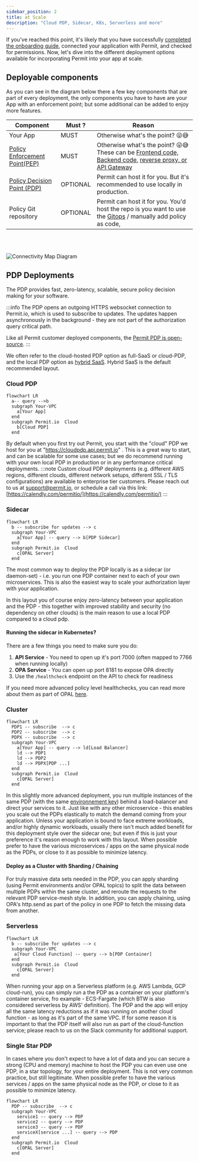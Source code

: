 ```yaml
---
sidebar_position: 2
title: at Scale
description: "Cloud PDP, Sidecar, K8s, Serverless and more"
---
```


If you've reached this point, it's likely that you have successfully [completed the onboarding guide](/quickstart),
connected your application with Permit, and checked for permissions. Now, let's dive into the different deployment
options available for incorporating Permit into your app at scale.

## Deployable components

As you can see in the diagram below there a few key components that are part of every deployment, the only components you have to have are your App with an enforcement point; but some additional can be added to enjoy more features.

| Component                                                    | Must ?   | Reason                                                                                                                                                                                                         |
| ------------------------------------------------------------ | -------- | -------------------------------------------------------------------------------------------------------------------------------------------------------------------------------------------------------------- |
| Your App                                                     | MUST     | Otherwise what's the point? 😜😅                                                                                                                                                                               |
| [Policy Enforcement Point(PEP)](/overview/glossary#pep) | MUST     | Otherwise what's the point? 😜😅 These can be [Frontend code, Backend code](/overview/connecting-your-app#check-for-permissions-using-the-sdk), [reverse proxy, or API Gateway](/integrations/gateways/overview) |
| [Policy Decision Point (PDP)](/overview/glossary#pdp)   | OPTIONAL | Permit can host it for you. But it's recommended to use locally in production.                                                                                                                                 |
| Policy Git repository                                        | OPTIONAL | Permit can host it for you. You'd host the repo is you want to use the [Gitops](/integrations/gitops/overview) / manually add policy as code,                                                                  |

<br />
<br />

![Connectivity Map Diagram](/img/diagrams/connectivity.svg)

## PDP Deployments

The PDP provides fast, zero-latency, scalable, secure policy decision making for your software.

:::info
The PDP opens an outgoing HTTPS websocket connection to Permit.io, which is used to subscribe to updates.
The updates happen asynchronously in the background - they are not part of the authorization query critical path.  

Like all Permit customer deployed components, the [Permit PDP is open-source](https://github.com/permitio/PDP).
:::

We often refer to the cloud-hosted PDP option as full-SaaS or cloud-PDP, and the local PDP option as [hybrid SaaS](/concepts/control-plane-and-data-plane).
Hybrid SaaS is the default recommended layout.

### Cloud PDP

```mermaid
flowchart LR
  a-- query -->b
  subgraph Your-VPC
    a[Your App]
  end
  subgraph Permit.io  Cloud
    b[Cloud PDP]
  end
```

By default when you first try out Permit, you start with the "cloud" PDP we host for you at "https://cloudpdp.api.permit.io" .
This is a great way to start, and can be scalable for some use cases; but we do recommend running with your own local PDP in production or in any performance critical deployments.
:::note
Custom cloud PDP deployments (e.g. different AWS regions, different clouds, different network setups, different SSL / TLS configurations) are available to enterprise tier customers.
Please reach out to us at [support@permit.io](mailto:support@permit.io), or schedule a call via this link: [https://calendly.com/permitio/](https://calendly.com/permitio/)
:::

### Sidecar

```mermaid
flowchart LR
  b -- subscribe for updates --> c
  subgraph Your-VPC
    a[Your App] -- query --> b[PDP Sidecar]
  end
  subgraph Permit.io  Cloud
    c[OPAL Server]
  end
```

The most common way to deploy the PDP locally is as a sidecar (or daemon-set) - i.e. you run one PDP container next to each
of your own microservices.
This is also the easiest way to scale your authorization layer with your application.

In this layout you of course enjoy zero-latency between your application and the PDP - this together with
improved stability and security (no dependency on other clouds) is the main reason to use a local PDP compared to a cloud pdp.

#### Running the sidecar in Kubernetes?

There are a few things you need to make sure you do:

1. **API Service** - You need to open up it's port 7000 (often mapped to 7766 when running locally)
2. **OPA Service** - You can open up port 8181 to expose OPA directly
3. Use the `/healthcheck` endpoint on the API to check for readiness

If you need more advanced policy level healthchecks, you can read more about them as part of OPAL [here](https://docs.opal.ac/tutorials/healthcheck_policy_and_update_callbacks/).

### Cluster

```mermaid
flowchart LR
  PDP1 -- subscribe  --> c
  PDP2 -- subscribe  --> c
  PDPX -- subscribe  --> c
  subgraph Your-VPC
    a[Your App] -- query --> ld[Load Balancer]
    ld --> PDP1
    ld --> PDP2
    ld --> PDPX[PDP ...]
  end
  subgraph Permit.io  Cloud
    c[OPAL Server]
  end
```

In this slightly more advanced deployment, you run multiple instances of the same PDP (with the same [environnement key](https://docs.permit.io/features/projects-and-env#environments)) behind a load-balancer and direct your services to it.
Just like with any other microservice - this enables you scale out the PDPs elastically to match the demand coming from your application.
Unless your application is bound to face extreme workloads, and/or highly dynamic workloads, usually there isn't much added benefit for this deployment style over the sidecar one;
but even if this is just your preference it's reason enough to work with this layout.
When possible prefer to have the various microservices / apps on the same physical node as the PDPs, or close to it as possible to minimize latency.

#### Deploy as a Cluster with Sharding / Chaining

For truly massive data sets needed in the PDP, you can apply sharding (using Permit environments and/or OPAL topics) to split the data between multiple PDPs within the same cluster, and reroute the requests to the relevant PDP service-mesh style.
In addition, you can apply chaining, using OPA's http.send as part of the policy in one PDP to fetch the missing data from another.

### Serverless

```mermaid
flowchart LR
  b -- subscribe for updates --> c
  subgraph Your-VPC
   a[Your Cloud Function] -- query --> b[PDP Container]
  end
  subgraph Permit.io  Cloud
    c[OPAL Server]
  end
```

When running your app on a Serverless platform (e.g. AWS Lambda, GCP cloud-run),
you can simply run a the PDP as a container on your platform's container service, fro example - ECS-Fargate (which BTW is also considered serverless by AWS' definition).
The PDP and the app will enjoy all the same latency reductions as if it was running on another cloud function - as long as it's part of the same VPC.
If for some reason it is important to that the PDP itself will also run as part of the cloud-function service; please reach to us on the Slack community for additional support.

### Single Star PDP

In cases where you don't expect to have a lot of data and you can secure a strong (CPU and memory) machine to host the PDP you can even use one PDP, in a star topology, for your entire deployment.
This is not very common practice, but still legitimate.
When possible prefer to have the various services / apps on the same physical node as the PDP, or close to it as possible to minimize latency.

```mermaid
flowchart LR
  PDP -- subscribe  --> c
  subgraph Your-VPC
    service1 -- query --> PDP
    service2 -- query --> PDP
    service3 -- query --> PDP
    serviceX[service ...] -- query --> PDP
  end
  subgraph Permit.io  Cloud
    c[OPAL Server]
  end
```
